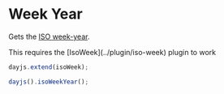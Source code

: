 
# Week Year

Gets the [ISO week-year](https://en.wikipedia.org/wiki/ISO_week_date).

<Callout>
  This requires the [IsoWeek](../plugin/iso-week) plugin to work
</Callout>

```javascript
dayjs.extend(isoWeek);

dayjs().isoWeekYear();
```